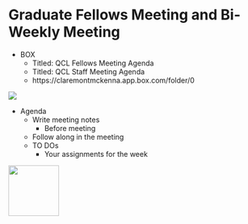 # Graduate Fellows Meeting and Bi-Weekly Meeting
* BOX  
    -	Titled: QCL Fellows Meeting Agenda  
    - Titled: QCL Staff Meeting Agenda
    -	https://claremontmckenna.app.box.com/folder/0  
    
![](https://raw.githubusercontent.com/CMC-QCL/fellow-handbook/main/Images/Section10_1.PNG)

-	Agenda  
    -	Write meeting notes  
        - Before meeting  
    -	Follow along in the meeting  
    -	TO DOs  
        -	Your assignments for the week  

![](https://raw.githubusercontent.com/CMC-QCL/fellow-handbook/main/Images/Picture3.png){width=100}  

